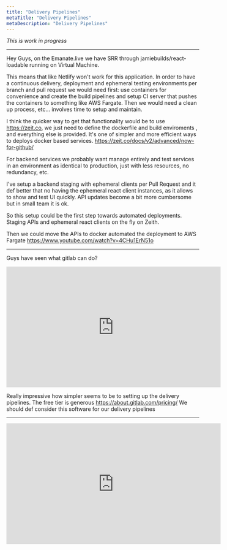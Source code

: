 ```yaml
---
title: "Delivery Pipelines"
metaTitle: "Delivery Pipelines"
metaDescription: "Delivery Pipelines"
---
```


_This is work in progress_

---

Hey Guys, on the Emanate.live we have SRR through jamiebuilds/react-loadable running on Virtual Machine.

This means that like Netlify won't work for this application. In order to have a continuous delivery, deployment and ephemeral testing environments per branch and pull request we would need first: use containers for convenience  and create the build pipelines and setup CI server that pushes the containers to something like AWS Fargate. Then we would need a clean up process, etc...  involves time to setup and maintain.

I think the quicker way to get that functionality would be to use https://zeit.co, we just need to define the dockerfile and build enviroments , and everything else is provided. It's one of simpler and more efficient ways to deploys docker based services. https://zeit.co/docs/v2/advanced/now-for-github/

For backend services we probably want manage entirely and test services in an environment as identical to production, just with less resources, no redundancy, etc.

I've setup a backend staging with ephemeral clients per Pull Request and it def better that no having the ephemeral react client instances, as it allows to show and test UI quickly.  API updates become a bit more cumbersome but in small team it is ok.

So this setup could be the first step towards automated deployments.   Staging APIs and ephemeral react clients on the fly on Zeith.

Then we could move the APIs to docker automated the deployment to AWS Fargate https://www.youtube.com/watch?v=4CHu1ErN51o

---

Guys have seen what gitlab can do?
<center>
 <iframe width="560" height="315" src="https://www.youtube.com/embed/nMAgP4WIcno" frameborder="0" allow="accelerometer; autoplay; encrypted-media; gyroscope; picture-in-picture" allowfullscreen></iframe>
</center>

Really impressive how simpler seems to be to setting up the delivery pipelines.
The free tier is  generous https://about.gitlab.com/pricing/
We should def consider this software for our delivery pipelines

---

<center>
 <iframe width="560" height="315" src="https://www.youtube.com/embed/_YIjf0snBiQ" frameborder="0" allow="accelerometer; autoplay; encrypted-media; gyroscope; picture-in-picture" allowfullscreen></iframe>
</center>
